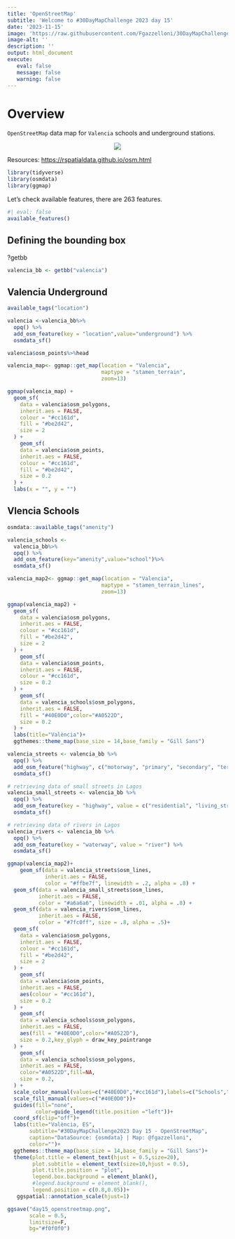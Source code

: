 ```yaml
---
title: 'OpenStreetMap'
subtitle: 'Welcome to #30DayMapChallenge 2023 day 15'
date: '2023-11-15'
image: 'https://raw.githubusercontent.com/Fgazzelloni/30DayMapChallenge/master/2023/day15_openstreetmap/day15_openstreetmap.png'
image-alt: ''
description: ''
output: html_document
execute: 
   eval: false
   message: false
   warning: false
---
```



# Overview

`OpenStreetMap` data map for `Valencia` schools and underground stations.

<center>
![](https://raw.githubusercontent.com/Fgazzelloni/30DayMapChallenge/master/2023/day15_openstreetmap/day15_openstreetmap.png)</center>


Resources: <https://rspatialdata.github.io/osm.html>




```r
library(tidyverse)
library(osmdata)
library(ggmap)
```


Let's check available features, there are 263 features.
```r
#| eval: false
available_features()
```


## Defining the bounding box

?getbb

```r
valencia_bb <- getbb("valencia")
```



## Valencia Underground

```r
available_tags("location")
```


```r
valencia <-valencia_bb%>%
  opq() %>%
  add_osm_feature(key = "location",value="underground") %>%
  osmdata_sf()

valencia$osm_points%>%head
```

```r
valencia_map<- ggmap::get_map(location = "Valencia",
                              maptype = "stamen_terrain",
                              zoom=13)
```


```r
ggmap(valencia_map) +
  geom_sf(
    data = valencia$osm_polygons,
    inherit.aes = FALSE,
    colour = "#cc161d",
    fill = "#be2d42",
    size = 2
  ) +
    geom_sf(
    data = valencia$osm_points,
    inherit.aes = FALSE,
    colour = "#cc161d",
    fill = "#be2d42",
    size = 0.2
  ) +
  labs(x = "", y = "")
```


## Vlencia Schools

```r
osmdata::available_tags("amenity")
```

```r
valencia_schools <-
  valencia_bb%>%
  opq() %>%
  add_osm_feature(key="amenity",value="school")%>%
  osmdata_sf()
```

```r
valencia_map2<- ggmap::get_map(location = "Valencia",
                              maptype = "stamen_terrain_lines",
                              zoom=13)
```


```r
ggmap(valencia_map2) +
  geom_sf(
    data = valencia$osm_polygons,
    inherit.aes = FALSE,
    colour = "#cc161d",
    fill = "#be2d42",
    size = 2
  ) +
    geom_sf(
    data = valencia$osm_points,
    inherit.aes = FALSE,
    colour = "#cc161d",
    size = 0.2
  ) +
    geom_sf(
    data = valencia_schools$osm_polygons,
    inherit.aes = FALSE,
    fill = "#40E0D0",color="#A0522D",
    size = 0.2
  ) +
  labs(title="València")+
  ggthemes::theme_map(base_size = 14,base_family = "Gill Sans")
```

```r
valencia_streets <- valencia_bb %>%
  opq() %>%
  add_osm_feature("highway", c("motorway", "primary", "secondary", "tertiary")) %>%
  osmdata_sf()

# retrieving data of small streets in Lagos
valencia_small_streets <- valencia_bb %>%
  opq() %>%
  add_osm_feature(key = "highway", value = c("residential", "living_street", "unclassified", "service", "footway")) %>%
  osmdata_sf()

# retrieving data of rivers in Lagos
valencia_rivers <- valencia_bb %>%
  opq() %>%
  add_osm_feature(key = "waterway", value = "river") %>%
  osmdata_sf()
```



```r
ggmap(valencia_map2)+
    geom_sf(data = valencia_streets$osm_lines, 
            inherit.aes = FALSE, 
            color = "#ffbe7f", linewidth = .2, alpha = .8) +
  geom_sf(data = valencia_small_streets$osm_lines, 
          inherit.aes = FALSE, 
          color = "#a6a6a6", linewidth = .01, alpha = .8) +
  geom_sf(data = valencia_rivers$osm_lines, 
          inherit.aes = FALSE, 
          color = "#7fc0ff", size = .8, alpha = .5)+
  geom_sf(
    data = valencia$osm_polygons,
    inherit.aes = FALSE,
    colour = "#cc161d",
    fill = "#be2d42",
    size = 2
  ) +
    geom_sf(
    data = valencia$osm_points,
    inherit.aes = FALSE,
    aes(colour = "#cc161d"),
    size = 0.2
  ) +
    geom_sf(
    data = valencia_schools$osm_polygons,
    inherit.aes = FALSE,
    aes(fill = "#40E0D0",color="#A0522D"),
    size = 0.2,key_glyph = draw_key_pointrange
  ) +
    geom_sf(
    data = valencia_schools$osm_polygons,
    inherit.aes = FALSE,
    color="#A0522D",fill=NA,
    size = 0.2,
  ) +
  scale_color_manual(values=c("#40E0D0","#cc161d"),labels=c("Schools","Underground"))+
  scale_fill_manual(values=c("#40E0D0"))+
  guides(fill="none",
         color=guide_legend(title.position ="left"))+
  coord_sf(clip="off")+
  labs(title="València, ES",
       subtitle="#30DayMapChallenge2023 Day 15 - OpenStreetMap",
       caption="DataSource: {osmdata} | Map: @fgazzelloni",
       color="")+
  ggthemes::theme_map(base_size = 14,base_family = "Gill Sans")+
  theme(plot.title = element_text(hjust = 0.5,size=20),
        plot.subtitle = element_text(size=10,hjust = 0.5),
        plot.title.position = "plot",
        legend.box.background = element_blank(),
        #legend.background = element_blank(),
        legend.position = c(0.8,0.05))+
   ggspatial::annotation_scale(hjust=1)
```

```r
ggsave("day15_openstreetmap.png",
       scale = 0.5,
       limitsize=F,
       bg="#f0f0f0")
```

